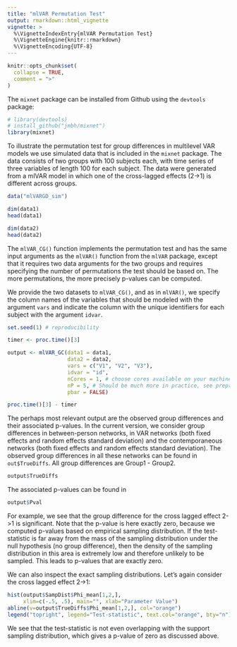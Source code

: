 ```yaml
---
title: "mlVAR Permutation Test"
output: rmarkdown::html_vignette
vignette: >
  %\VignetteIndexEntry{mlVAR Permutation Test}
  %\VignetteEngine{knitr::rmarkdown}
  %\VignetteEncoding{UTF-8}
---
```


```r
knitr::opts_chunk$set(
  collapse = TRUE,
  comment = ">"
)
```

The `mixnet` package can be installed from Github using the `devtools` package:

```r
# library(devtools)
# install_github("jmbh/mixnet")
library(mixnet)
```

To illustrate the permutation test for group differences in multilevel VAR models we use simulated data that is included in the `mixnet` package. The data consists of two groups with 100 subjects each, with time series of three variables of length 100 for each subject. The data were generated from a mlVAR model in which one of the cross-lagged effects (2->1) is different across groups.

```r
data("mlVARGD_sim")

dim(data1)
head(data1)

dim(data2)
head(data2)
```

The `mlVAR_CG()` function implements the permutation test and has the same input arguments as the `mlVAR()` function from the `mlVAR` package, except that it requires two data arguments for the two groups and requires specifying the number of permutations the test should be based on. The more permutations, the more precisely p-values can be computed.

We provide the two datasets to `mlVAR_CG()`, and as in `mlVAR()`, we specify the column names of the variables that should be modeled with the argument `vars` and indicate the column with the unique identifiers for each subject with the argument `idvar`.

```r
set.seed(1) # reproducibility

timer <- proc.time()[3]

output <- mlVAR_GC(data1 = data1, 
                   data2 = data2, 
                   vars = c("V1", "V2", "V3"), 
                   idvar = "id", 
                   nCores = 1, # choose cores available on your machine
                   nP = 5, # Should be much more in practice, see preprint!
                   pbar = FALSE)

proc.time()[3] - timer
```

The perhaps most relevant output are the observed group differences and their associated p-values. In the current version, we consider group differences in between-person networks, in VAR networks (both fixed effects and random effects standard deviation) and the contemporaneous networks (both fixed effects and random effects standard deviation). The observed group differences in all these networks can be found in `out$TrueDiffs`. All group differences are Group1 - Group2.

```r
output$TrueDiffs
```

The associated p-values can be found in 

```r
output$Pval
```

For example, we see that the group difference for the cross lagged effect 2->1 is significant. Note that the p-value is here exactly zero, because we computed p-values based on empirical sampling distribution. If the test-statistic is far away from the mass of the sampling distribution under the null hypothesis (no group difference), then the density of the sampling distribution in this area is extremely low and therefore unlikely to be sampled. This leads to p-values that are exactly zero.

We can also inspect the exact sampling distributions. Let's again consider the cross lagged effect 2->1:

```r

hist(output$SampDist$Phi_mean[1,2,], 
     xlim=c(-.5, .5), main="", xlab="Parameter Value")
abline(v=output$TrueDiffs$Phi_mean[1,2,], col="orange")
legend("topright", legend="Test-statistic", text.col="orange", bty="n")
```
We see that the test-statistic is not even overlapping with the support sampling distribution, which gives a p-value of zero as discussed above.

